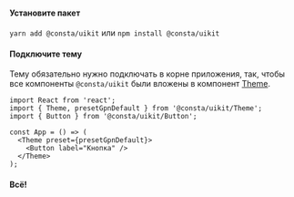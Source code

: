 #### Установите пакет

`yarn add @consta/uikit` или `npm install @consta/uikit`

#### Подключите тему

Тему обязательно нужно подключать в корне приложения, так, чтобы все компоненты `@consta/uikit` были вложены в компонент [Theme](##LIBS.STAND/stand:uikit--components--theme--stable).

```tsx
import React from 'react';
import { Theme, presetGpnDefault } from '@consta/uikit/Theme';
import { Button } from '@consta/uikit/Button';

const App = () => (
  <Theme preset={presetGpnDefault}>
    <Button label="Кнопка" />
  </Theme>
);
```

#### Всë!
